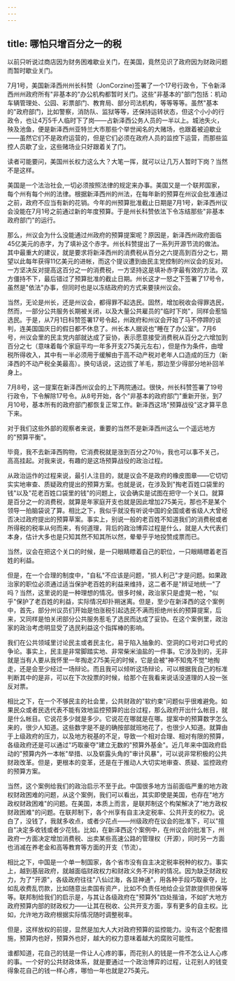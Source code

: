 ```yaml
---
---
---
```

title: 哪怕只增百分之一的税
---



以前只听说过商店因为财务困难歇业关门，在美国，竟然见识了政府因为财政问题而暂时歇业关门。

7月1号，美国新泽西州州长科赞（JonCorzine)签署了一个17号行政令，下令新泽西州州政府所有"非基本的"办公机构都暂时关门。这些"非基本的"部门包括：机动车辆管理处、公园、彩票部门、教育局、部分司法机构，等等等等。虽然"基本的"政府部门，比如警察，消防队、监狱等等，还保持运转状态，但这个小小的行政令，也让4万5千人临时下了岗――占新泽西公务人员的一半以上。城池失火，殃及池鱼，便是新泽西州亚特兰大市那些个举世闻名的大赌场，也跟着被迫歇业――虽然它们不是政府运营的，但是它们必须在政府人员的监控下运营，而那些监控人员歇了业，这些赌场业只好跟着关了门。

读者可能要问，美国州长权力这么大？大笔一挥，就可以让几万人暂时下岗？当然不是这样。

美国是一个法治社会,一切必须按照法律的规定来办事。美国又是一个联邦国家，每个州有每个州的法律。根据新泽西州的州法，在每年新的预算在州议会批准通过之前，政府不应当有新的花销。今年的州预算批准截止日期是7月1号，新泽西州议会没能在7月1号之前通过新的年度预算。于是州长科赞依法下令冻结那些"非基本政府部门"的运行。

那么，州议会为什么没能通过州政府的预算提案呢？原因是，新泽西州政府面临45亿美元的赤字，为了填补这个赤字。州长科赞提出了一系列开源节流的做法。其中最重大的建议，就是要求将新泽西州的消费税从百分之六提高到百分之七，期望以此每年获得11亿美元的进帐，而这个提议遭到由民主党控制的州议会的反对。一方坚决反对提高这百分之一的消费税，一方坚持这是填补赤字最有效的方法。双方僵持不下，最后错过了预算批准的截止日期。州长这才一怒之下签署了17号令，虽然是"依法"办事，但同时也是以冻结政府的方式来要挟州议会。

当然，无论是州长，还是州议会，都得罪不起选民。固然，增加税收会得罪选民，然而，一部分公共服务长期被关闭，以及大量公共雇员的"临时下岗"，同样会惹恼选民。于是，从7月1日科赞签署17号令起，州政府和州议会开始了马不停蹄的谈判，连美国国庆日的假日都不休息了。州长本人据说也"睡在了办公室"。7月6号，州议会里的民主党内部就达成了妥协，表示愿意接受消费税从百分之六增加到百分之七（意味着每个家庭平均一年多开支275美元左右），但是作为条件，由增税所得收入，其中有一半必须用于缓解由于高不动产税对老年人口造成的压力（新泽西的不动产税全美最高）。换句话说，这边拔了羊毛，那边至少得部分地补回羊身上。

7月8号，这一提案在新泽西州议会的上下两院通过。很快，州长科赞签署了19号行政令，下令解除17号令。从8号开始，各个"非基本的政府部门"重新开张，到7月10号，基本所有的政府部门都恢复正常工作。新泽西这场"预算战役"这才算平息下来。

对于我们这些外部的观察者来说，重要的当然不是新泽西州这么一个遥远地方的"预算平衡"。

毕竟，我不去新泽西购物，它消费税就是涨到百分之70％，我也可以事不关己，高高挂起。对我来说，有趣的是这场预算战役的政治过程。

从政治运作的过程来说，最引人注目的，就是议会不是政府的橡皮图章――它切切实实地审查、质疑政府提出的预算方案。也就是说，在涉及到"掏老百姓口袋里的钱"以及"花老百姓口袋里的钱"的问题上，议会确实是试图在把守一个关口。就算是百分之一的消费税，就算是年家庭开支也就是因此增加275美元，那也不是某个领导一拍脑袋说了算。相比之下，我似乎就没有听说中国的全国或者省级人大曾经否决过政府提出的预算草案。事实上，别说一般的老百姓不知道我们的消费税或者所得税的税率从何而来，有何道理，背后的政治博弈过程是什么，就是人大代表们本身，估计大多也是只知其然不知其所以然，晕晕乎乎地投赞成票而已。

当然，议会在把这个关口的时候，是一只眼睛瞟着自己的职位，一只眼睛瞟着老百姓的利益。

但是，在一个合理的制度中，"自私"不应该是问题，"损人利己"才是问题。如果政治家的职位必须通过适当保护老百姓的利益来维持，这二者不是"辨证地统一"了吗？当然，这里说的是一种理想的情况。很多时候，政治家只是虚晃一枪，"似乎"保护了老百姓的利益，实际情况却扑朔迷离。但是，至少在新泽西的这个案例中，首先，部分州议员们开始是怕涨税引起选民不满而拒绝州长的预算提案，后来，又同样是怕关闭部分公共服务惹毛了选民而达成了妥协。在这个案例里，政治家的政治考虑明显受了选民利益这个指挥棒的影响。

我们在公共领域里讨论民主或者民主化，易于陷入抽象的、空洞的口号对口号式的争论。事实上，民主是非常脚踏实地、非常柴米油盐的一件事。它涉及到的，无非就是当有人要从我怀里一年掏走275美元的时候，它是会被"神不知鬼不觉"地掏走，还是会至少经过一场辩论。而且我可以倾听这场辩论，可以根据我自己的标准判断其中的是非，可以在下次投票的时候，给那个在我看来说话没道理的人投一张反对票。

相比之下，在一个不够民主的社会里，公共财政的"软约束"问题似乎很难避免。如果民众或者民选代表不能有效地监控预算的出台过程，那么政府开出什么帐目，就是什么帐目。它说花多少就是多少。它说花在哪就是在哪。提案中的预算数字怎么来的，很少人知道。这些数字是不是的确按部就班地花了，也很少人知道。就算由于上级政府的压力，以及地方税基的不足，导致一个相对合理、相对有限的预算，各级政府还是可以通过"巧取豪夺"建立无数的"预算外基金"。近几年来中国政府启动的"预算内外一本帐"举措、以及崭露头角的"审计风暴"，可以说非常积极的公共财政改革。但是，更根本的变革，还是在于推动人大切实地审查、质疑、监控政府的预算方案。

当然，这个案例给我们的政治启示不至于此。中国很多地方当前面临严重的地方政权财政困难的问题，从这个案例，我们可以看出，其实即使是美国，也存在"地方政权财政困难"的问题。在美国，本质上而言，是联邦制这个构架解决了"地方政权财政困难"的问题。在联邦制下，各个州享有自主决定税率、公共开支的权力。说白了，没钱了，我就多收点，或者少花点――州级政府在议会的批准下，可以"擅自"决定多收钱或者少花钱。比如，在新泽西这个案例中，在州议会的批准下，州政府一方面决定增加消费税、出卖某些高速公路的管理权（开源），同时另一方面也消减在养老金和高等教育等方面的开支（节流）。

相比之下，中国是一个单一制国家，各个省市没有自主决定税率税种的权力。事实上，越到基层政府，就越面临财政权力和财政义务不对称的情况。因为缺乏财政权力，为了"开源"，各级政府往往"八仙过海，各显神通"，用各种手段巧取豪夺，比如乱收费乱罚款，比如随意出卖国有资产，比如不负责任地给企业贷款提供担保等等。联邦制给我们的启示是，与其让各级政府在"预算外"四处揩油，不如扩大地方政府预算内部的财政权力――让其在税收、公共开支方面，享有更多的自主权。比如，允许地方政府根据实际情况随时调整税率。

但是，这样放权的前提，显然是加大人大对政府预算的监控能力。没有这个配套措施，预算内也好，预算外也好，越大的权力意味着越大的腐败可能性。

谁都知道，花自己的钱是一件让人心疼的事，而花别人的钱是一件不怎么让人心疼的事。一个好的公共财政体系，就是要通过一个政治博弈的过程，让花别人的钱变得象花自己的钱一样心疼，哪怕一年也就是275美元。